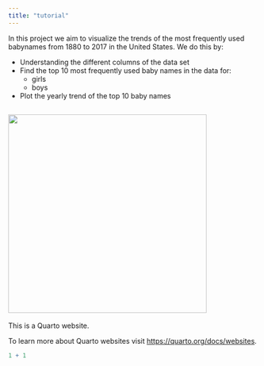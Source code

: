```yaml
---
title: "tutorial"
---
```


In this project we aim to visualize the trends of the most frequently used babynames from 1880 to 2017 in the United States. We do this by:

- Understanding the different columns of the data set
- Find the top 10 most frequently used baby names in the data for:
   - girls
   - boys
- Plot the yearly trend of the top 10 baby names 

![](https://mirrors.creativecommons.org/presskit/icons/by.svg){fig-align="right" width=400}
---

This is a Quarto website.

To learn more about Quarto websites visit <https://quarto.org/docs/websites>.

```r
1 + 1
```
